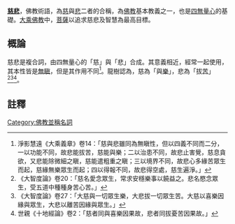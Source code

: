 {{佛教}}
'''[[慈悲|慈悲]]'''，佛教術語，為[[慈|慈]]與[[悲_(佛教)|悲]]二者的合稱，為[[佛教|佛教]]基本教義之一，也是[[四無量心|四無量心]]的基礎。[[大乘佛教|大乘佛教]]中，[[菩薩|菩薩]]以追求慈悲及智慧為最高目標。

==概論==
慈悲是複合詞，由四無量心的「慈」與「悲」合成。其意義相近，經常一起使用，其本性皆是[[無瞋|無瞋]]，但是其作用不同<ref>淨影慧遠《大乘義章》卷14：「慈與悲雖同為無瞋性，但以四義不同而二分，一以功能不同，故悲能拔苦，慈能與樂；二以治患不同，故悲止害覺，慈息貪欲，又悲能除微細之瞋，慈能遣粗重之瞋；三以境界不同，故悲心多緣苦眾生而起，慈緣無樂眾生而起；四以得報不同，故悲得空處，慈生遍淨。」</ref>。龍樹認為，慈為「與[[樂|樂]]」，悲為「拔[[苦|苦]]」<ref>《大智度論》卷20：「慈名愛念眾生，常求安穩樂事以饒益之。悲名愍念眾生，受五道中種種身苦心苦。」</ref><ref>《大智度論》卷27：「大慈與一切眾生樂，大悲拔一切眾生苦。大慈以喜樂因緣與眾生，大悲以離苦因緣與眾生。」</ref><ref>世親《十地經論》卷2：「慈者同與喜樂因果故，悲者同拔憂苦因果故。」</ref>。

==註釋==
{{reflist}}
[[Category:佛教並稱名詞|Category:佛教並稱名詞]]